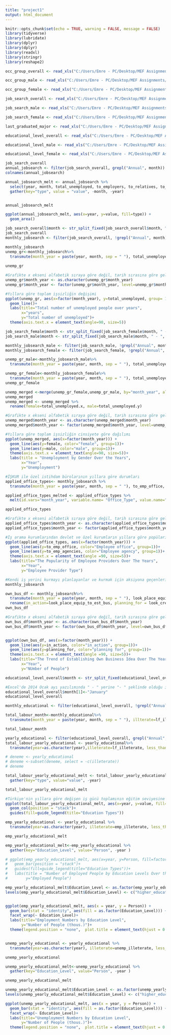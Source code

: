 ```yaml
---
title: "project1"
output: html_document
---
```


```r
knitr::opts_chunk$set(echo = TRUE, warning = FALSE, message = FALSE)
library(tidyverse)
library(lubridate)
library(dplyr)
library(dplyr)
library(readxl)
library(stringr)
library(reshape2)
```

```r
occ_group_overall <- read_xls("C:/Users/Emre - PC/Desktop/MEF Assignments/R Exercises/Group Project/Aranılan meslek grubuna göre işsizler.xls", range = "TÜRKİYE!A6:L92", col_names = c("year", "month", "total_unemployed", "manager", "prof", "tech", "cleric", "service", "agricul", "trade", "operator", "elemantary"))

occ_group_male <- read_xls("C:/Users/Emre - PC/Desktop/MEF Assignments/R Exercises/Group Project/Aranılan meslek grubuna göre işsizler.xls", range = "TÜRKİYE!N6:Y92", col_names = c("year", "month", "total_unemployed", "manager", "prof", "tech", "cleric", "service", "agricul", "trade", "operator", "elemantary"))

occ_group_female <- read_xls("C:/Users/Emre - PC/Desktop/MEF Assignments/R Exercises/Group Project/Aranılan meslek grubuna göre işsizler.xls", range = "TÜRKİYE!AA6:AL91", col_names = c("year", "month", "total_unemployed", "manager", "prof", "tech", "cleric", "service", "agricul", "trade", "operator", "elemantary"))

```

```r
job_search_overall <- read_xls("C:/Users/Emre - PC/Desktop/MEF Assignments/R Exercises/Group Project/İş aradıkları kanala göre işsizler.xls", range = "TÜRKİYE!A6:P91", col_names = c("year", "month", "total_unemployed", "to_employers", "to_relatives", "to_emp_office", "to_emp_agencies", "to_newspaper", "insert_ad_to_newspaper", "take_interview", "look_place_equip_to_est_bus", "look_credit_license_to_est_bus", "wait_call_from_emp_office", "wait_result_of_app", "wait_result_of_comp_for_public_sec", "others"))

job_search_male <- read_xls("C:/Users/Emre - PC/Desktop/MEF Assignments/R Exercises/Group Project/İş aradıkları kanala göre işsizler.xls", range = "TÜRKİYE!R6:AG91", col_names = c("year", "month", "total_unemployed", "to_employers", "to_relatives", "to_emp_office", "to_emp_agencies", "to_newspaper", "insert_ad_to_newspaper", "take_interview", "look_place_equip_to_est_bus", "look_credit_license_to_est_bus", "wait_call_from_emp_office", "wait_result_of_app", "wait_result_of_comp_for_public_sec", "others"))

job_search_female <- read_xls("C:/Users/Emre - PC/Desktop/MEF Assignments/R Exercises/Group Project/İş aradıkları kanala göre işsizler.xls", range = "TÜRKİYE!AI6:AX91", col_names = c("year", "month", "total_unemployed", "to_employers", "to_relatives", "to_emp_office", "to_emp_agencies", "to_newspaper", "insert_ad_to_newspaper", "take_interview", "look_place_equip_to_est_bus", "look_credit_license_to_est_bus", "wait_call_from_emp_office", "wait_result_of_app", "wait_result_of_comp_for_public_sec", "others"))
```


```r
last_graduated_major <- read_xls("C:/Users/Emre - PC/Desktop/MEF Assignments/R Exercises/Group Project/Yüksekokul ve fakülte mezunlarının en son mezun oldukları alana göre işgücü durumu.xls", range = "TURKIYE!A6:Y41", col_names = c("year", "statistics", "higher_ed_grad", "education", "arts", "humanities", "languages", "social_sci", "journalism", "business", "law", "biology_env_related_sci", "physical_sci", "math_stat", "info_communication_tech", "engineering", "manufacturing_processing", "architecture_construction", "agriculture_forestry_fishery", "veterinary", "health", "welfare", "personal_services", "occupational_health_transport_services", "security_services"))

```


```r
educational_level_overall <- read_xls("C:/Users/Emre - PC/Desktop/MEF Assignments/R Exercises/Group Project/Eğitim durumuna göre işgücü durumu.xls", range = "TÜRKİYE!A7:Q92", col_names = c("year", "month", "lf_illeterate", "lf_less_than_hs", "lf_highschool", "lf_voc_hs", "lf_higher_ed","emp_illeterate", "emp_less_than_hs", "emp_highschool", "emp_voc_hs", "emp_higher_ed","unemp_illeterate", "unemp_less_than_hs", "unemp_highschool", "unemp_voc_hs", "unemp_higher_ed" ))

educational_level_male <- read_xls("C:/Users/Emre - PC/Desktop/MEF Assignments/R Exercises/Group Project/Eğitim durumuna göre işgücü durumu.xls", range = "TÜRKİYE!AK7:BA92", col_names = c("year", "month", "lf_illeterate", "lf_less_than_hs", "lf_highschool", "lf_voc_hs", "lf_higher_ed","emp_illeterate", "emp_less_than_hs", "emp_highschool", "emp_voc_hs", "emp_higher_ed","unemp_illeterate", "unemp_less_than_hs", "unemp_highschool", "unemp_voc_hs", "unemp_higher_ed" ))

educational_level_female <- read_xls("C:/Users/Emre - PC/Desktop/MEF Assignments/R Exercises/Group Project/Eğitim durumuna göre işgücü durumu.xls", range = "TÜRKİYE!BW7:CM92", col_names = c("year", "month", "lf_illeterate", "lf_less_than_hs", "lf_highschool", "lf_voc_hs", "lf_higher_ed","emp_illeterate", "emp_less_than_hs", "emp_highschool", "emp_voc_hs", "emp_higher_ed","unemp_illeterate", "unemp_less_than_hs", "unemp_highschool", "unemp_voc_hs", "unemp_higher_ed" ))
```


```r
job_search_overall
annual_jobsearch <- filter(job_search_overall, grepl("Annual", month))
colnames(annual_jobsearch)

annual_jobsearch_melt <- annual_jobsearch %>%
  select(year, month, total_unemployed, to_employers, to_relatives, to_emp_office, to_emp_agencies, to_newspaper, insert_ad_to_newspaper, take_interview, look_place_equip_to_est_bus, look_credit_license_to_est_bus, wait_call_from_emp_office, wait_result_of_app, wait_result_of_comp_for_public_sec, others)%>%
  gather(key="type", value = "value", -month, -year)


annual_jobsearch_melt

ggplot(annual_jobsearch_melt, aes(x=year, y=value, fill=type)) +
  geom_area()
```

```r
job_search_overall$month <- str_split_fixed(job_search_overall$month, " - ", 2)[,2]
job_search_overall
monthly_jobsearch <- filter(job_search_overall, !grepl("Annual", month))

monthly_jobsearch
unemp_gr<-monthly_jobsearch%>%
  transmute(month_year = paste(year, month, sep = " "), total_unemployed)
            
unemp_gr

#Grafikte x ekseni alfabetik sıraya göre değil, tarih sırasına göre gelmesi için yapılan dönüşüm
unemp_gr$month_year <- as.character(unemp_gr$month_year)
unemp_gr$month_year <- factor(unemp_gr$month_year, level=unemp_gr$month_year)

#Yıllara göre toplam işsizliğin değişimi
ggplot(unemp_gr, aes(x=factor(month_year), y=total_unemployed, group= 1)) +
  geom_line()+
  labs(title="Total number of unemployed people over years",
       x="years",
       y="Total number of unemployed")+
  theme(axis.text.x = element_text(angle=90, size=5))

```

```r
job_search_female$month <- str_split_fixed(job_search_female$month, " - ", 2)[,2]
job_search_male$month <- str_split_fixed(job_search_male$month, " - ", 2)[,2]

monthly_jobsearch_male <- filter(job_search_male, !grepl("Annual", month))
monthly_jobsearch_female <- filter(job_search_female, !grepl("Annual", month))

unemp_gr_male<-monthly_jobsearch_male%>%
  transmute(month_year = paste(year, month, sep = " "), total_unemployed)

unemp_gr_female<-monthly_jobsearch_female%>%
  transmute(month_year = paste(year, month, sep = " "), total_unemployed)
unemp_gr_female

unemp_merged <-merge(unemp_gr_female,unemp_gr_male, by="month_year", all=TRUE, sort = FALSE)
unemp_merged
unemp_merged <- unemp_merged %>%
  rename(female=total_unemployed.x, male=total_unemployed.y)

#Grafikte x ekseni alfabetik sıraya göre değil, tarih sırasına göre gelmesi için yapılan dönüşüm
unemp_merged$month_year <- as.character(unemp_merged$month_year)
unemp_merged$month_year <- factor(unemp_merged$month_year, level=unemp_merged$month_year)

#Yıllara göre toplam işsizliğin cinsiyete göre dağılımı
ggplot(unemp_merged, aes(x=factor(month_year))) +
  geom_line(aes(y=female, color="female", group=1))+
  geom_line(aes(y=male, color="male", group=1))+
  theme(axis.text.x = element_text(angle=90, size=5))+
  labs(title = "Unemployment by Gender Over the Years",
       x="Year",
       y="Unemployment")

```


```r
#İŞKUR ile özel istihdam bürolarının yıllara göre durumları
applied_office_types<- monthly_jobsearch %>%
  transmute(month_year = paste(year, month, sep = " "), to_emp_office, to_emp_agencies)

applied_office_types_melted <- applied_office_types %>%
  melt(id.vars="month_year", variable.name= "Office_Type", value.name="Value")

applied_office_types

#Grafikte x ekseni alfabetik sıraya göre değil, tarih sırasına göre gelmesi için yapılan dönüşüm
applied_office_types$month_year <- as.character(applied_office_types$month_year)
applied_office_types$month_year <- factor(applied_office_types$month_year, level=applied_office_types$month_year)

#İş arama kurumlarından devlet ve özel kurumların yıllara göre popülaritesi
ggplot(applied_office_types, aes(x=factor(month_year))) +
  geom_line(aes(y=to_emp_office, color="Employee office", group=1))+
  geom_line(aes(y=to_emp_agencies, color="Employee agency", group=1))+
  theme(axis.text.x = element_text(angle =90, size=5))+
  labs(title="The Popularity of Employee Providers Over The Years",
       x="Year",
       y="Employee Provider Type")
```

```r
#Kendi iş yerini kurmayı planlayanlar ve kurmak için aksiyona geçenlerin durumu
monthly_jobsearch

own_bus_df <- monthly_jobsearch%>%
  transmute(month_year = paste(year, month, sep = " "), look_place_equip_to_est_bus, look_credit_license_to_est_bus)%>%
  rename(in_action=look_place_equip_to_est_bus, planning_for = look_credit_license_to_est_bus)
own_bus_df

#Grafikte x ekseni alfabetik sıraya göre değil, tarih sırasına göre gelmesi için yapılan dönüşüm
own_bus_df$month_year <- as.character(own_bus_df$month_year)
own_bus_df$month_year <- factor(own_bus_df$month_year, level=own_bus_df$month_year)


ggplot(own_bus_df, aes(x=factor(month_year))) +
  geom_line(aes(y=in_action, color="in_action", group=1))+
  geom_line(aes(y=planning_for, color="planning for", group=1))+
  theme(axis.text.x = element_text(angle =90, size=5))+
  labs(title="The Trend of Establishing Own Business Idea Over The Years",
       x="Year",
       y="NUmber of People")
```

```r
educational_level_overall$month <- str_split_fixed(educational_level_overall$month, " - ", 2)[,2]

#Excel'de 2014 Ocak ayı yazılımında " - " yerine "- " şeklinde olduğu için January manuel eklendi
educational_level_overall$month[1]<-"January"
educational_level_overall

monthly_educational <- filter(educational_level_overall, !grepl("Annual", month))

total_labour_month<-monthly_educational%>%
  transmute(month_year = paste(year, month, sep = " "), illterate=lf_illeterate, less_than_hs=lf_less_than_hs, highschool=lf_highschool, voc_hs=lf_voc_hs, higher_ed=lf_higher_ed)

total_labour_month

```

```r
yearly_educational <- filter(educational_level_overall, grepl("Annual", month))
total_labour_yearly_educational <- yearly_educational%>%
  transmute(year=as.character(year),illeterate=lf_illeterate, less_than_hs=lf_less_than_hs, highschool=lf_highschool, voc_hs=lf_voc_hs, higher_ed=lf_higher_ed)

# deneme <- yearly_educational
# deneme <-subset(deneme, select = -c(illeterate))
# deneme

total_labour_yearly_educational_melt <- total_labour_yearly_educational %>%
  gather(key="type", value="value", -year)

total_labour_yearly_educational_melt

#Türkiye'nin yıllara göre değişen iş gücü toplamının eğitim seviyesine göre dağılımı
ggplot(total_labour_yearly_educational_melt, aes(x=year, y=value, fill=factor(type, levels= c("higher_ed", "voc_hs", "highschool", "less_than_hs", "illeterate"))))+
  geom_col(position = "stack")+
  guides(fill=guide_legend(title="Education Types"))
```


```r
emp_yearly_educational <- yearly_educational %>%
  transmute(year=as.character(year), illeterate=emp_illeterate, less_than_hs=emp_less_than_hs, highschool=emp_highschool, voc_hs=emp_voc_hs, higher_ed=emp_higher_ed)

emp_yearly_educational_melt

emp_yearly_educational_melt<-emp_yearly_educational %>%
  gather(key="Education_Level", value="Person", -year )

# ggplot(emp_yearly_educational_melt, aes(x=year, y=Person, fill=factor(Education_Level, levels= c("higher_ed", "voc_hs", "highschool", "less_than_hs", "illeterate"))))+
#   geom_bar(position = "stack")+
#   guides(fill=guide_legend(title="Education Types"))+
#   labs(title = "Number of Employed People by Education Levels Over the Years",
#        y="Employed People")

emp_yearly_educational_melt$Education_Level <- as.factor(emp_yearly_educational_melt$Education_Level)
levels(emp_yearly_educational_melt$Education_Level) <- c("higher_education", "highschool", "illeterate", "less than highschool", "vocational highschool")


ggplot(emp_yearly_educational_melt, aes(x = year, y = Person)) +
  geom_bar(stat = "identity", aes(fill = as.factor(Education_Level))) +
  facet_wrap(~ Education_Level)+
  labs(title="Employment Numbers by Education Level",
       y="Number of People (thous.)")+
  theme(legend.position = "none",  plot.title = element_text(hjust = 0.5))



```
```r
unemp_yearly_educational <- yearly_educational %>%
  transmute(year=as.character(year), illeterate=unemp_illeterate, less_than_hs=unemp_less_than_hs, highschool=unemp_highschool, voc_hs=unemp_voc_hs, higher_ed=unemp_higher_ed)

unemp_yearly_educational

unemp_yearly_educational_melt<-unemp_yearly_educational %>%
  gather(key="Education_Level", value="Person", -year )

unemp_yearly_educational_melt

unemp_yearly_educational_melt$Education_Level <- as.factor(unemp_yearly_educational_melt$Education_Level)
levels(unemp_yearly_educational_melt$Education_Level) <- c("higher_education", "highschool", "illeterate", "less than highschool", "vocational highschool")

ggplot(unemp_yearly_educational_melt, aes(x = year, y = Person)) +
  geom_bar(stat = "identity", aes(fill = as.factor(Education_Level))) +
  facet_wrap(~ Education_Level)+
  labs(title="Unemployment Numbers by Education Level",
       y="Number of People (thous.)")+
  theme(legend.position = "none",  plot.title = element_text(hjust = 0.5))

```


